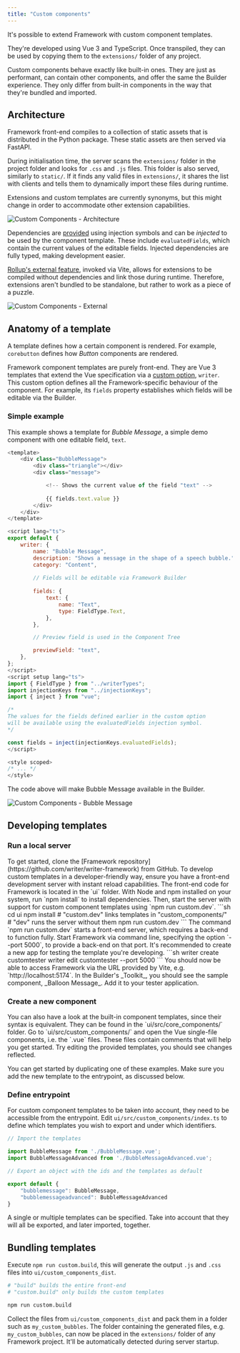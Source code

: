```yaml
---
title: "Custom components"
---
```


It's possible to extend Framework with custom component templates. 

They're developed using Vue 3 and TypeScript. Once transpiled, they can be used by copying them to the `extensions/` folder of any project.

<Note> 
Custom components behave exactly like built-in ones.
They are just as performant, can contain other components, and offer the same the Builder experience. They only differ from built-in components in the way that they're bundled and imported.
</Note>

## Architecture

Framework front-end compiles to a collection of static assets that is distributed in the Python package. These static assets are then served via FastAPI.

During initialisation time, the server scans the `extensions/` folder in the project folder and looks for `.css` and `.js` files. This folder is also served, similarly to `static/`. If it finds any valid files in `extensions/`, it shares the list with clients and tells them to dynamically import these files during runtime.

Extensions and custom templates are currently synonyms, but this might change in order to accommodate other extension capabilities.

![Custom Components - Architecture](/framework/images/custom-components.architecture.png)

Dependencies are [provided](https://vuejs.org/api/composition-api-dependency-injection.html) using injection symbols and can be _injected_ to be used by the component template. These include `evaluatedFields`, which contain the current values of the editable fields. Injected dependencies are fully typed, making  development easier.

[Rollup's external feature](https://rollupjs.org/configuration-options/#external), invoked via Vite, allows for extensions to be compiled without dependencies and link those during runtime. Therefore, extensions aren't bundled to be standalone, but rather to work as a piece of a puzzle.

![Custom Components - External](/framework/images/custom-components.external.png)

## Anatomy of a template

A template defines how a certain component is rendered. For example, `corebutton` defines how _Button_ components are rendered.

Framework component templates are purely front-end. They are Vue 3 templates that extend the Vue specification via a [custom option](https://vuejs.org/api/utility-types.html#componentcustomoptions), `writer`. This custom option defines all the Framework-specific behaviour of the component. For example, its `fields` property establishes which fields will be editable via the Builder.

### Simple example

This example shows a template for _Bubble Message_, a simple demo component with one editable field, `text`.   

```js
<template>
	<div class="BubbleMessage">
        <div class="triangle"></div>
        <div class="message">

            <!-- Shows the current value of the field "text" -->
            
            {{ fields.text.value }}
        </div>
	</div>
</template>

<script lang="ts">
export default {    
    writer: {
		name: "Bubble Message",
		description: "Shows a message in the shape of a speech bubble.",
		category: "Content",
		
        // Fields will be editable via Framework Builder
        
        fields: {
			text: {
				name: "Text",
				type: FieldType.Text,
			},
		},

        // Preview field is used in the Component Tree

		previewField: "text",
	},
};
</script>
<script setup lang="ts">
import { FieldType } from "../writerTypes";
import injectionKeys from "../injectionKeys";
import { inject } from "vue";

/*
The values for the fields defined earlier in the custom option
will be available using the evaluatedFields injection symbol.
*/

const fields = inject(injectionKeys.evaluatedFields);
</script>

<style scoped>
/* ... */
</style>
```

The code above will make Bubble Message available in the Builder.

![Custom Components - Bubble Message](/framework/images/custom-components.bubble-message.png)

## Developing templates

### Run a local server

<Steps>
  <Step title="Clone the Framework Repository">
    To get started, clone the [Framework repository](https://github.com/writer/writer-framework) from GitHub.
  </Step>
  <Step title="Set Up the Development Environment">
    To develop custom templates in a developer-friendly way, ensure you have a front-end development server with instant reload capabilities. The front-end code for Framework is located in the `ui` folder. With Node and npm installed on your system, run `npm install` to install dependencies. Then, start the server with support for custom component templates using `npm run custom.dev`.
    ```sh
    cd ui
    npm install
    # "custom.dev" links templates in "custom_components/"
    # "dev" runs the server without them 
    npm run custom.dev
    ```
  </Step>
  <Step title="Start the Back-End Server">
    The command `npm run custom.dev` starts a front-end server, which requires a back-end to function fully. Start Framework via command line, specifying the option `--port 5000`, to provide a back-end on that port. It's recommended to create a new app for testing the template you're developing.
    ```sh
    writer create customtester
    writer edit customtester --port 5000
    ```
  </Step>
  <Step title="Access Framework and Test Custom Component">
    You should now be able to access Framework via the URL provided by Vite, e.g. `http://localhost:5174`. In the Builder's _Toolkit_, you should see the sample component, _Balloon Message_. Add it to your tester application.
  </Step>
</Steps>


### Create a new component

<Tip>
You can also have a look at the built-in component templates, since their syntax is equivalent. They can be found in the `ui/src/core_components/` folder.
</Tip>
Go to `ui/src/custom_components/` and open the Vue single-file components, i.e. the `.vue` files. These files contain comments that will help you get started. Try editing the provided templates, you should see changes reflected.

You can get started by duplicating one of these examples. Make sure you add the new template to the entrypoint, as discussed below.

### Define entrypoint

For custom component templates to be taken into account, they need to be accessible from the entrypoint. Edit `ui/src/custom_components/index.ts` to define which templates you wish to export and under which identifiers.

```ts
// Import the templates

import BubbleMessage from './BubbleMessage.vue';
import BubbleMessageAdvanced from './BubbleMessageAdvanced.vue';

// Export an object with the ids and the templates as default

export default {
    "bubblemessage": BubbleMessage,
    "bubblemessageadvanced": BubbleMessageAdvanced
}
```

A single or multiple templates can be specified. Take into account that they will all be exported, and later imported, together.

## Bundling templates

Execute `npm run custom.build`, this will generate the output `.js` and `.css` files into `ui/custom_components_dist`.

```sh
# "build" builds the entire front-end
# "custom.build" only builds the custom templates 

npm run custom.build
```

Collect the files from `ui/custom_components_dist` and pack them in a folder such as `my_custom_bubbles`. The folder containing the generated files, e.g. `my_custom_bubbles`, can now be placed in the `extensions/` folder of any Framework project. It'll be automatically detected during server startup.
